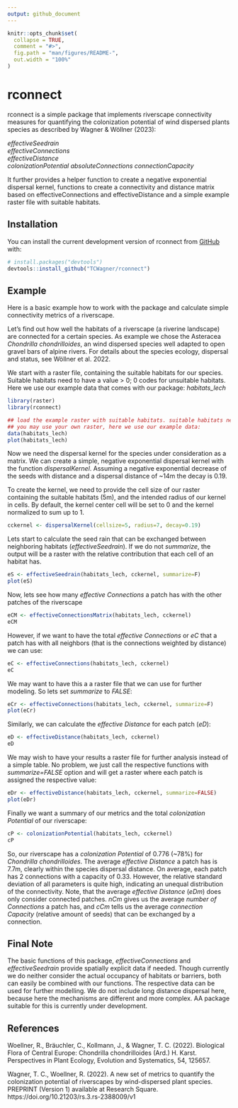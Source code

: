 ```yaml
---
output: github_document
---
```


<!-- README.md is generated from README.Rmd. Please edit that file -->

```r
knitr::opts_chunk$set(
  collapse = TRUE,
  comment = "#>",
  fig.path = "man/figures/README-",
  out.width = "100%"
)
```

# rconnect

<!-- badges: start -->
<!-- badges: end -->

rconnect is a simple package that implements riverscape connectivity
measures for quantifying the colonization potential of wind dispersed plants species as described by Wagner & Wöllner
(2023):

*effectiveSeedrain*  
*effectiveConnections*  
*effectiveDistance*  
*colonizationPotential*
*absoluteConnections*
*connectionCapacity*

It further provides a helper function to create a negative exponential dispersal kernel, functions to create a connectivity and distance matrix based on effectiveConnections and effectiveDistance and a simple example raster file with suitable habitats.

## Installation

You can install the current development version of rconnect from [GitHub](https://github.com/) with:

``` r
# install.packages("devtools")
devtools::install_github("TCWagner/rconnect")
```

## Example

Here is a basic example how to work with the package and calculate simple connectivity metrics of a riverscape.

Let's find out how well the habitats of a riverscape (a riverine landscape) are connected for a certain species. As example we chose the Asteracea *Chondrilla chondrilloides*,
an wind dispersed species well adapted to open gravel bars of alpine rivers. For details about the species ecology, dispersal and status, see Wöllner et al. 2022.

We start with a raster file, containing the suitable habitats for our species. Suitable habitats need to have a value > 0; 0 codes for unsuitable habitats. Here we use our example data that comes with our package: *habitats_lech*

```r
library(raster)
library(rconnect)

## load the example raster with suitable habitats. suitable habitats need to be coded with values > 0
## you may use your own raster, here we use our example data:
data(habitats_lech)
plot(habitats_lech)
```

Now we need the dispersal kernel for the species under consideration as a matrix. We can create a simple, negative exponential dispersal kernel with the function *dispersalKernel*. 
Assuming a negative exponential decrease of the seeds with distance and a dispersal distance of ~14m the decay is 0.19. 

To create the kernel, we need to provide the cell size of our raster containing the suitable habitats (5m), and the intended radius of our kernel in cells. By default, the kernel center cell will be set to 0 and the kernel normalized to sum up to 1.

```r

cckernel <- dispersalKernel(cellsize=5, radius=7, decay=0.19)

```

Lets start to calculate the seed rain that can be exchanged between neighboring habitats (*effectiveSeedrain*). If we do not *summarize*, the output will be a raster with the relative contribution that each cell of an habitat has.

```r

eS <- effectiveSeedrain(habitats_lech, cckernel, summarize=F)
plot(eS)

```

Now, lets see how many *effective Connections* a patch has with the other patches of the riverscape

```r

eCM <- effectiveConnectionsMatrix(habitats_lech, cckernel)
eCM
```




However, if we want to have the total *effective Connections* or *eC* that a patch has with all neighbors (that is the connections weighted by distance) we can use:

```r

eC <- effectiveConnections(habitats_lech, cckernel)
eC

```

We may want to have this a a raster file that we can use for further modeling. So lets set *summarize* to *FALSE*:

```r

eCr <- effectiveConnections(habitats_lech, cckernel, summarize=F)
plot(eCr)

```

Similarly, we can calculate the *effective Distance* for each patch (*eD*):

```r

eD <- effectiveDistance(habitats_lech, cckernel)
eD
```

We may wish to have your results a raster file for further analysis instead of a simple table. No problem, we just call the respective functions with *summarize=FALSE* option and  will get a raster where each patch is assigned the respective value:

```r

eDr <- effectiveDistance(habitats_lech, cckernel, summarize=FALSE)
plot(eDr)
```


Finally we want a summary of our metrics and the total *colonization Potential* of our riverscape:


```r

cP <- colonizationPotential(habitats_lech, cckernel)
cP

```

So, our riverscape has a *colonization Potential* of 0.776 (~78%) for *Chondrilla chondrilloides*. The average *effective Distance* a patch has is 7.7m, clearly within the species dispersal distance. On average, each patch has 2 connections with a capacity of 0.33. However, the relative standard deviation of all parameters is quite high, indicating an unequal distribution of the connectivity. Note, that the average *effective Distance* (*eDm*) does only consider connected patches. *nCm* gives us the average *number of Connections* a patch has, and *cCm* tells us the average *connection Capacity* (relative amount of seeds) that can be exchanged by a connection.









## Final Note


The basic functions of this package, *effectiveConnections* and *effectiveSeedrain*  provide spatially explicit data if needed. Though currently we do neither consider the actual occupancy of habitats or barriers, both can easily be combined with our functions. The respective data can be used for further modelling. We do not include long distance dispersal here, because here the mechanisms are different and more complex. AA package suitable for this is currently under development.

## References

Woellner, R., Bräuchler, C., Kollmann, J., & Wagner, T. C. (2022). Biological Flora of Central Europe: Chondrilla chondrilloides (Ard.) H. Karst. Perspectives in Plant Ecology, Evolution and Systematics, 54, 125657.

Wagner, T. C., Woellner, R. (2022). A new set of metrics to quantify the colonization potential of riverscapes by wind-dispersed
  plant species. PREPRINT (Version 1) available at Research Square. https://doi.org/10.21203/rs.3.rs-2388009/v1

